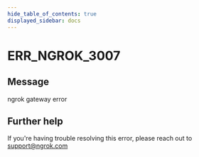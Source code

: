 ```yaml
---
hide_table_of_contents: true
displayed_sidebar: docs
---
```



# ERR_NGROK_3007

## Message

ngrok gateway error

<ErrorDetails error="err_ngrok_3007" />

## Further help

If you're having trouble resolving this error, please reach out to [support@ngrok.com](mailto:support@ngrok.com?subject=Help%20with%20ERR_NGROK_3007)
